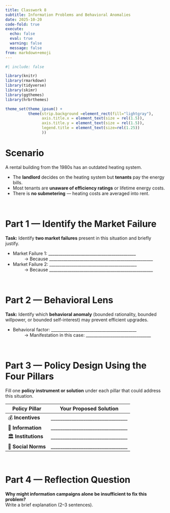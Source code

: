 ```yaml
---
title: Classwork 8
subtitle: Information Problems and Behavioral Anomalies
date: 2025-10-20
code-fold: true
execute: 
  echo: false
  eval: true
  warning: false
  message: false
from: markdown+emoji
---
```

```r
#| include: false

library(knitr)
library(rmarkdown)
library(tidyverse)
library(skimr)
library(ggthemes)
library(hrbrthemes)

theme_set(theme_ipsum() +
          theme(strip.background =element_rect(fill="lightgray"),
                axis.title.x = element_text(size = rel(1.5)),
                axis.title.y = element_text(size = rel(1.5)),
                legend.title = element_text(size=rel(1.25))
                ))
```


# Scenario

A rental building from the 1980s has an outdated heating system.  

- The **landlord** decides on the heating system but **tenants** pay the energy bills.  
- Most tenants are **unaware of efficiency ratings** or lifetime energy costs.  
- There is **no submetering** — heating costs are averaged into rent.

<br>

# Part 1 — Identify the Market Failure

**Task:** Identify **two market failures** present in this situation and briefly justify.

-	Market Failure 1: ___________________________________________  
$\qquad$ → Because ___________________________________________________  
-	Market Failure 2: ___________________________________________  
$\qquad$ → Because ___________________________________________________


<br>

# Part 2 — Behavioral Lens

**Task:** Identify which **behavioral anomaly** (bounded rationality, bounded willpower, or bounded self-interest) may prevent efficient upgrades.

-	Behavioral factor: __________________________________________  
$\qquad$ → Manifestation in this case: ________________________________

<br>

# Part 3 — Policy Design Using the Four Pillars

Fill one **policy instrument or solution** under each pillar that could address this situation.

| Policy Pillar | Your Proposed Solution |
|---------------|------------------------|
| 💰 **Incentives** | _________________________________ |
| 🧠 **Information** | _________________________________ |
| 🏛 **Institutions** | _________________________________ |
| 🤝 **Social Norms** | _________________________________ |

<br>

# Part 4 — Reflection Question

**Why might information campaigns alone be insufficient to fix this problem?**  
Write a brief explanation (2–3 sentences).